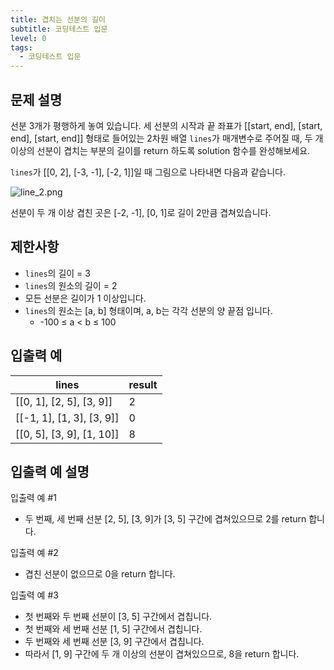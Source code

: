 ```yaml
---
title: 겹치는 선분의 길이
subtitle: 코딩테스트 입문
level: 0
tags:
  - 코딩테스트 입문
---
```


## 문제 설명

선분 3개가 평행하게 놓여 있습니다. 세 선분의 시작과 끝 좌표가 \[\[start, end\], \[start, end\], \[start, end\]\] 형태로 들어있는 2차원 배열 `lines`가 매개변수로 주어질 때, 두 개 이상의 선분이 겹치는 부분의 길이를 return 하도록 solution 함수를 완성해보세요.

`lines`가 \[\[0, 2\], \[-3, -1\], \[-2, 1\]\]일 때 그림으로 나타내면 다음과 같습니다.

![line_2.png](https://grepp-programmers.s3.ap-northeast-2.amazonaws.com/files/production/e4122d8b-9ce2-49ce-a360-3d1284babd8a/line_2.png)

선분이 두 개 이상 겹친 곳은 \[-2, -1\], \[0, 1\]로 길이 2만큼 겹쳐있습니다.

## 제한사항

- `lines`의 길이 = 3
- `lines`의 원소의 길이 = 2
- 모든 선분은 길이가 1 이상입니다.
- `lines`의 원소는 \[a, b\] 형태이며, a, b는 각각 선분의 양 끝점 입니다.
  - -100 ≤ a < b ≤ 100

## 입출력 예

| lines                             | result |
| --------------------------------- | ------ |
| \[\[0, 1\], \[2, 5\], \[3, 9\]\]  | 2      |
| \[\[-1, 1\], \[1, 3\], \[3, 9\]\] | 0      |
| \[\[0, 5\], \[3, 9\], \[1, 10\]\] | 8      |

## 입출력 예 설명

입출력 예 #1

- 두 번째, 세 번째 선분 \[2, 5\], \[3, 9\]가 \[3, 5\] 구간에 겹쳐있으므로 2를 return 합니다.

입출력 예 #2

- 겹친 선분이 없으므로 0을 return 합니다.

입출력 예 #3

- 첫 번째와 두 번째 선분이 \[3, 5\] 구간에서 겹칩니다.
- 첫 번째와 세 번째 선분 \[1, 5\] 구간에서 겹칩니다.
- 두 번째와 세 번째 선분 \[3, 9\] 구간에서 겹칩니다.
- 따라서 \[1, 9\] 구간에 두 개 이상의 선분이 겹쳐있으므로, 8을 return 합니다.
